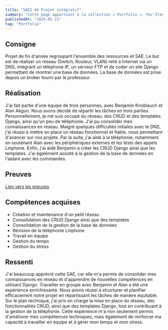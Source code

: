 ```yaml
---
title: "SAE2.04 Projet intégratif"
summary: "Cette page appartient à la collection « Portfolio ». Par Vladimir Nechaev."
publishedAt: "2025-05-15"
tag: "Portfolio"
---
```


## Consigne

Projet de fin d'année regroupant l'ensemble des ressources et SAE. Le but est de réaliser un réseau (Switch, Routeur, VLAN) relié à Internet via un DNS, intégrant un téléphone IP, un serveur FTP et de coder un site Django permettant de montrer une base de données. La base de données est prise depuis un broker fourni par le professeur.

## Réalisation

J'ai fait partie d'une équipe de trois personnes, avec Benjamin Knoblauch et Alan Akgun. Nous avons décidé de répartir les tâches en trois parties. Personnellement, je me suis occupé du réseau, des CRUD et des templates Django, ainsi qu'un peu de téléphonie. J'ai pu consolider mes connaissances en réseau. Malgré quelques difficultés initiales avec le DNS, j'ai réussi à mettre en place un réseau fonctionnel et fiable, nous permettant d'avancer sur nos projets. Par la suite, j'ai aidé à la téléphonie, notamment en soutenant Alan avec les périphériques externes et les tests des appels Linphone. Enfin, j'ai aidé Benjamin à créer les CRUD Django ainsi que les templates. J'ai également assisté à la gestion de la base de données en l'aidant avec les commandes.

## Preuves

[Lien vers les preuves](#)

## Compétences acquises

- Création et maintenance d'un petit réseau
- Consolidation des CRUD Django ainsi que des templates
- Consolidation de la gestion de la base de données
- Révision de la téléphonie Linphone
- Travail en équipe
- Gestion du temps
- Gestion du stress

## Ressenti

J'ai beaucoup apprécié cette SAE, car elle m'a permis de consolider mes connaissances en réseau et d'apprendre de nouvelles compétences en utilisant Django. Travailler en groupe avec Benjamin et Alan a été une expérience enrichissante. Nous avons réussi à structurer et planifier efficacement notre projet en répartissant les tâches de manière équitable. Sur le plan technique, j'ai pris en charge la mise en place du réseau, des fonctionnalités CRUD, ainsi que des templates Django, tout en contribuant à la gestion de la téléphonie. Cette expérience m'a non seulement permis d'améliorer mes compétences techniques, mais également de renforcer ma capacité à travailler en équipe et à gérer mon temps et mon stress.
